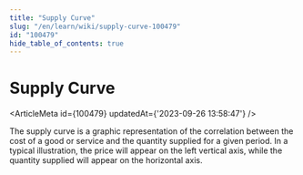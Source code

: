 ```yaml
---
title: "Supply Curve"
slug: "/en/learn/wiki/supply-curve-100479"
id: "100479"
hide_table_of_contents: true
---
```



# Supply Curve

<ArticleMeta id={100479} updatedAt={'2023-09-26 13:58:47'} />
<div className='border-solid border-b border-t-0 my-4 border-[var(--ifm-color-gray-300)]' />

The supply curve is a graphic representation of the correlation between the cost of a good or service and the quantity supplied for a given period. In a typical illustration, the price will appear on the left vertical axis, while the quantity supplied will appear on the horizontal axis.
